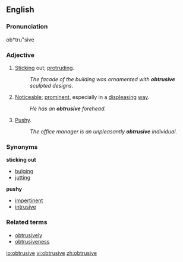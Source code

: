 ==English==
===Pronunciation===
ob*tru"sive

===Adjective===
{{en-adj}}
# [[Stick]]ing out; [[protrude|protruding]].
#:''The facade of the building was ornamented with '''obtrusive''' sculpted designs.''
# [[noticeable|Noticeable]]; [[prominent]], especially in a [[displease|displeasing]] [[way]].
#:''He has an '''obtrusive''' forehead.''
# [[pushy|Pushy]].
#:''The office manager is an unpleasantly '''obtrusive''' individual.''

===Synonyms===
'''sticking out'''
*[[bulging]]
*[[jutting]]
'''pushy'''
*[[impertinent]]
*[[intrusive]]

===Related terms===
* [[obtrusively]]
* [[obtrusiveness]]

[[io:obtrusive]]
[[vi:obtrusive]]
[[zh:obtrusive]]
